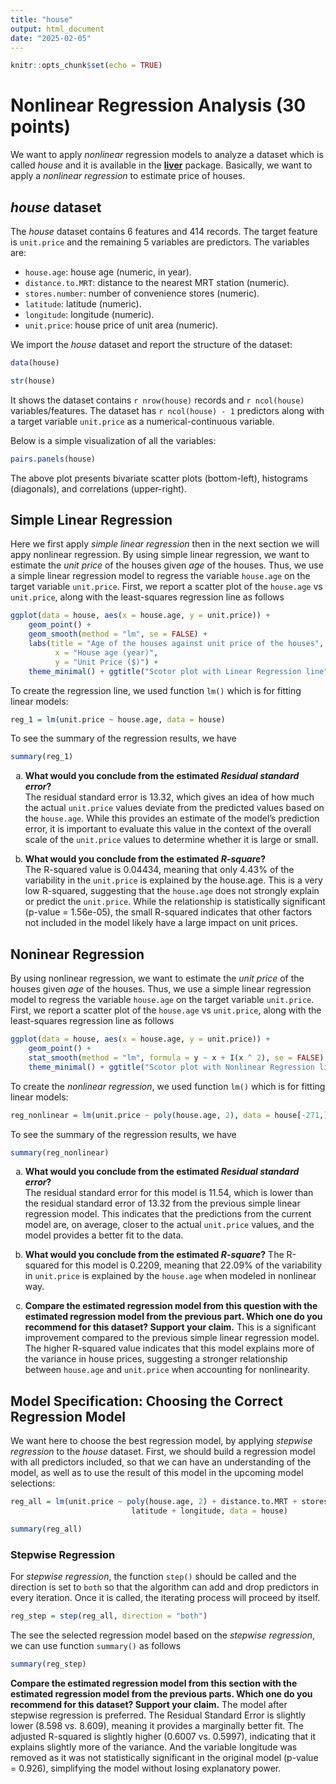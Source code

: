 ```yaml
---
title: "house"
output: html_document
date: "2025-02-05"
---
```


```r
knitr::opts_chunk$set(echo = TRUE)
```

# Nonlinear Regression Analysis (30 points)

We want to apply *nonlinear* regression models to analyze a dataset which is called *house* and it is available in the [**liver**](https://CRAN.R-project.org/package=liver) package. Basically, we want to apply a *nonlinear regression* to estimate price of houses. 

## *house* dataset

The *house* dataset contains 6 features and 414 records. The target feature is `unit.price` and the remaining 5 variables are predictors. The variables are:

* `house.age`: house age (numeric, in year).
* `distance.to.MRT`: distance to the nearest MRT station (numeric).
* `stores.number`: number of convenience stores (numeric).
* `latitude`: latitude (numeric).
* `longitude`: longitude (numeric).
* `unit.price`: house price of unit area (numeric).

We import the *house* dataset and report the structure of the dataset:

```r
data(house)

str(house)
```

It shows the dataset contains `r nrow(house)` records and `r ncol(house)` variables/features. The dataset has `r ncol(house) - 1` predictors along with a target variable `unit.price` as a numerical-continuous variable.

Below is a simple visualization of all the variables:
```r
pairs.panels(house)
```

The above plot presents bivariate scatter plots (bottom-left), histograms (diagonals), and correlations (upper-right). 

## Simple Linear Regression

Here we first apply *simple linear regression* then in the next section we will appy nonlinear regression.
By using simple linear regression, we want to estimate the *unit price* of the houses given *age* of the houses. Thus, we use a simple linear regression model to regress the variable `house.age`  on the target variable `unit.price`. First, we report a scatter plot of the `house.age` vs `unit.price`, along with the least-squares regression line as follows

```r
ggplot(data = house, aes(x = house.age, y = unit.price)) +
    geom_point() +
    geom_smooth(method = "lm", se = FALSE) +
    labs(title = "Age of the houses against unit price of the houses",
          x = "House age (year)",
          y = "Unit Price ($)") +
    theme_minimal() + ggtitle("Scotor plot with Linear Regression line")
```

To create the regression line, we used function `lm()` which is for fitting linear models:

```r
reg_1 = lm(unit.price ~ house.age, data = house)
```

To see the summary of the regression results, we have
```r
summary(reg_1)
```

a. **What would you conclude from the estimated *Residual standard error*?** <br>
The residual standard error is 13.32, which gives an idea of how much the actual `unit.price` values deviate from the predicted values based on the `house.age`. While this provides an estimate of the model's prediction error, it is important to evaluate this value in the context of the overall scale of the `unit.price` values to determine whether it is large or small.

b. **What would you conclude from the estimated *R-square*?** <br>
The R-squared value is 0.04434, meaning that only 4.43% of the variability in the `unit.price` is explained by the house.age. This is a very low R-squared, suggesting that the `house.age` does not strongly explain or predict the `unit.price`. While the relationship is statistically significant (p-value = 1.56e-05), the small R-squared indicates that other factors not included in the model likely have a large impact on unit prices. 

## Noninear Regression

By using nonlinear regression, we want to estimate the *unit price* of the houses given *age* of the houses. Thus, we use a simple linear regression model to regress the variable `house.age`  on the target variable `unit.price`. First, we report a scatter plot of the `house.age` vs `unit.price`, along with the least-squares regression line as follows

```r
ggplot(data = house, aes(x = house.age, y = unit.price)) +
    geom_point() + 
    stat_smooth(method = "lm", formula = y ~ x + I(x ^ 2), se = FALSE) +
    theme_minimal() + ggtitle("Scotor plot with Nonlinear Regression line")
```

To create the *nonlinear regression*, we used function `lm()` which is for fitting linear models:
```r
reg_nonlinear = lm(unit.price ~ poly(house.age, 2), data = house[-271,])
```

To see the summary of the regression results, we have
```r
summary(reg_nonlinear)
```

a. **What would you conclude from the estimated *Residual standard error*?** <br>
The residual standard error for this model is 11.54, which is lower than the residual standard error of 13.32 from the previous simple linear regression model. This indicates that the predictions from the current model are, on average, closer to the actual `unit.price` values, and the model provides a better fit to the data.

b. **What would you conclude from the estimated *R-square*?**
The R-squared for this model is 0.2209, meaning that 22.09% of the variability in `unit.price` is explained by the `house.age` when modeled in nonlinear way. 

c. **Compare the estimated regression model from this question with the estimated regression model from the previous part. Which one do you recommend for this dataset? Support your claim.** 
This is a significant improvement compared to the previous simple linear regression model. The higher R-squared value indicates that this model explains more of the variance in house prices, suggesting a stronger relationship between `house.age` and `unit.price` when accounting for nonlinearity.

## Model Specification: Choosing the Correct Regression Model

We want here to choose the best regression model, by applying *stepwise regression* to the *house* dataset. First, we should build a regression model with all predictors included, so that we can have an understanding of the model, as well as to use the result of this model in the upcoming model selections:

```r
reg_all = lm(unit.price ~ poly(house.age, 2) + distance.to.MRT + stores.number + 
                           latitude + longitude, data = house)

summary(reg_all)
```

### Stepwise Regression

For *stepwise regression*, the function `step()` should be called and the direction is set to `both` so that the algorithm can add and drop predictors in every iteration. Once it is called, the iterating process will proceed by itself.

```r
reg_step = step(reg_all, direction = "both")
```

The see the selected regression model based on the *stepwise regression*, we can use function `summary()` as follows
```r
summary(reg_step)
```

**Compare the estimated regression model from this section with the estimated regression model from the previous parts. Which one do you recommend for this dataset? Support your claim.** 
The model after stepwise regression is preferred. The Residual Standard Error is slightly lower (8.598 vs. 8.609), meaning it provides a marginally better fit. The adjusted R-squared is slightly higher (0.6007 vs. 0.5997), indicating that it explains slightly more of the variance. And the variable longitude was removed as it was not statistically significant in the original model (p-value = 0.926), simplifying the model without losing explanatory power.